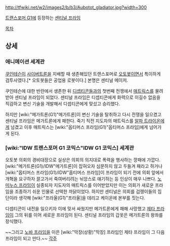 http://tfwiki.net/w2/images2/b/b3/Aubotot_gladiator.jpg?width=300

[[트랜스포머 G1]]에 등장하는 [[센티널 프라임]]

[[목차]]
== 상세 ==
=== 애니메이션 세계관 ===
[[쿠인테슨]]이 [[사이버트론]]을 지배할 때 생존해있던 트랜스포머로 [[오토봇]]이면서 특이하게 검투사였다.[* 오토봇들은 공업용 로봇이다.] 본명은 센티널 메이저.

쿠인테슨에 대한 반란에서 생존한 뒤 [[디셉티콘]]들과의 첫번째 전쟁에서 [[매트릭스]]를 물려받아 센티널 프라임이 되었다. 센티널 프라임은 디셉티콘에게 화력으로 이길수 없음을 직감하고 변신 기술을 개발해서 디셉티콘에게 맞섰고 승리했다.

하지만 [wiki:"메가트론(G1)"메가트론]이 변신 기술을 탈취하고 다시 전쟁을 일으켰고 센티널 프라임은 메가트론에게 패한다.
죽기 직전 지도자의 매트릭스를 [[알파 트라이온]]에게 넘겼고 이후 매트릭스는 [wiki:"옵티머스 프라임(G1)"옵티머스 프라임]에게 넘어가게 된다.
=== [wiki:"IDW 트랜스포머 G1 코믹스"IDW G1 코믹스] 세계관 ===
오토봇 의회의 경비대장으로 실상은 의회의 의지대로 폭력을 행사하는 깡패에 가깝다. [wiki:"메가트론(G1)/IDW"메가트론]이 잡혀오자 심문하지 않고 두들겨 패라고 하거나 [wiki:"옵티머스 프라임(G1)/IDW"옵티머스 프라임]이 프라임이 되기 전에 의회 앞에서 개혁을 요구하자 끌고가서 죽여버리려는 뉘앙스로 얘기하는 등 인상이 매우 나쁘다. [[노미누스 프라임]]이 실종되자 지도자의 매트릭스를 이어받았지만 이는 의회가 새로운 프라임을 조종하기 쉬운 인물로 선택한 까닭이었다.
하지만 센티널은 의회를 겁쟁이들의 집단이라 생각해 [wiki:"프라울(G1)"프라울]을 데리고 케이온에 본부를 짓는다.

디셉티콘이 내전을 일으키자 이에 맞서 싸웠지만 메가트론에게 패해 사망했고 [[제타 프라임]]이 그의 뒤를 이어 새로운 프라임이 된다. 센티널 프라임의 갑옷은 메가트론의 왕좌를 장식했다.

~~그리고 [[노바 프라임]]을 이은 [wiki:"막장(상황)"막장] 프라임인 제타 프라임이 그 다음 프라임이 되고 만다.~~
[[각주]]
